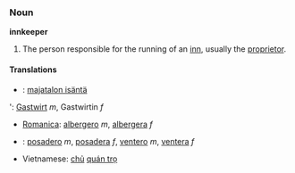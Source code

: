 ===Noun===
'''innkeeper'''

#The person responsible for the running of an [[inn]], usually the [[proprietor]].

====Translations====
*{{fi}}: [[majatalon isäntä]]
'{{de}}: [[Gastwirt]] ''m'', Gastwirtin ''f''
*[[Romanica]]: [[albergero]] ''m'', [[albergera]] ''f''
*{{es}}: [[posadero]] ''m'', [[posadera]] ''f'', [[ventero]] ''m'', [[ventera]] ''f''
*Vietnamese: [[chủ]] [[quán trọ]]